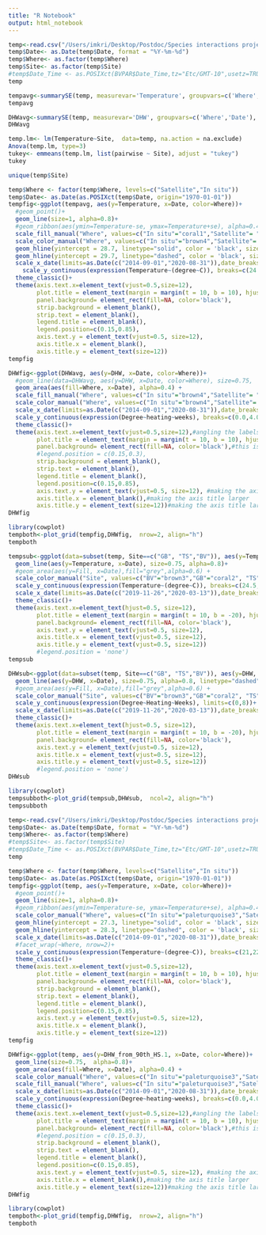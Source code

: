 ---
title: "R Notebook"
output: html_notebook
---


```{r}
temp<-read.csv("/Users/imkri/Desktop/Postdoc/Species interactions project/NOAA and in situ 24 hour temperature means_Lizard_2014-2020.csv", strip.white=T)
temp$Date<- as.Date(temp$Date, format = "%Y-%m-%d")
temp$Where<- as.factor(temp$Where)
temp$Site<- as.factor(temp$Site)
#temp$Date_Time <- as.POSIXct(BVPAR$Date_Time,tz="Etc/GMT-10",usetz=TRUE)
temp
```
```{r}
tempavg<-summarySE(temp, measurevar='Temperature', groupvars=c('Where','Date'), na.rm=TRUE, conf.interval = 0.95)
tempavg
```
```{r}
DHWavg<-summarySE(temp, measurevar='DHW', groupvars=c('Where','Date'), na.rm=TRUE, conf.interval = 0.95)
DHWavg
```

```{r}
temp.lm<- lm(Temperature~Site,  data=temp, na.action = na.exclude)
Anova(temp.lm, type=3)
tukey<- emmeans(temp.lm, list(pairwise ~ Site), adjust = "tukey")
tukey
```

```{r}
unique(temp$Site)
```

```{r}
temp$Where <- factor(temp$Where, levels=c("Satellite","In situ"))
temp$Date<- as.Date(as.POSIXct(temp$Date, origin="1970-01-01"))
tempfig<-ggplot(tempavg, aes(y=Temperature, x=Date, color=Where))+
  #geom_point()+
  geom_line(size=1, alpha=0.8)+
  #geom_ribbon(aes(ymin=Temperature-se, ymax=Temperature+se), alpha=0.4)+
  scale_fill_manual("Where", values=c("In situ"="coral1","Satellite"= "indianred"))+
  scale_color_manual("Where", values=c("In situ"="brown4","Satellite"= "coral2"))+
  geom_hline(yintercept = 28.7, linetype="solid", color = 'black', size=0.7, show.legend = TRUE)+
  geom_hline(yintercept = 29.7, linetype="dashed", color = 'black', size=0.7, show.legend = TRUE)+
  scale_x_date(limits=as.Date(c("2014-09-01","2020-08-31")),date_breaks = "1 year", date_labels = "%Y", expand=c(0.015,0.015))+
    scale_y_continuous(expression(Temperature~(degree~C)), breaks=c(24.5,26,27.5,29,30.5), limits=c(24,31))+
  theme_classic()+
  theme(axis.text.x=element_text(vjust=0.5,size=12),
        plot.title = element_text(margin = margin(t = 10, b = 10), hjust=0.5),
        panel.background= element_rect(fill=NA, color='black'),
        strip.background = element_blank(), 
        strip.text = element_blank(),
        legend.title = element_blank(),
        legend.position=c(0.15,0.85),
        axis.text.y = element_text(vjust=0.5, size=12),  
        axis.title.x = element_blank(),
        axis.title.y = element_text(size=12))
tempfig
```
```{r}
DHWfig<-ggplot(DHWavg, aes(y=DHW, x=Date, color=Where))+
  #geom_line(data=DHWavg, aes(y=DHW, x=Date, color=Where), size=0.75,  alpha=0.8)+
  geom_area(aes(fill=Where, x=Date), alpha=0.4) +
  scale_fill_manual("Where", values=c("In situ"="brown4","Satellite"= "coral2"))+
  scale_color_manual("Where", values=c("In situ"="brown4","Satellite"= "coral2"))+
  scale_x_date(limits=as.Date(c("2014-09-01","2020-08-31")),date_breaks = "1 year", date_labels = "%Y", expand=c(0.015,0.015))+
  scale_y_continuous(expression(Degree~heating~weeks), breaks=c(0.0,4.0,8.0,12,13.5), limits=c(0,14))+
  theme_classic()+
  theme(axis.text.x=element_text(vjust=0.5,size=12),#angling the labels on the x-axis
        plot.title = element_text(margin = margin(t = 10, b = 10), hjust=0.5),#telling it where to position our plot title
        panel.background= element_rect(fill=NA, color='black'),#this is making the black box around the graph
        #legend.position = c(0.15,0.3),
        strip.background = element_blank(), 
        strip.text = element_blank(),
        legend.title = element_blank(),
        legend.position=c(0.15,0.85),
        axis.text.y = element_text(vjust=0.5, size=12), #making the axis text larger 
        axis.title.x = element_blank(),#making the axis title larger 
        axis.title.y = element_text(size=12))#making the axis title larger 
DHWfig
```

```{r}
library(cowplot)
tempboth<-plot_grid(tempfig,DHWfig,  nrow=2, align="h")  
tempboth
```

```{r}
tempsub<-ggplot(data=subset(temp, Site==c("GB", "TS","BV")), aes(y=Temperature, x=Date, color=Site))+
  geom_line(aes(y=Temperature, x=Date), size=0.75, alpha=0.8)+
  #geom_area(aes(y=Fill, x=Date),fill="grey",alpha=0.6) +
  scale_color_manual("Site", values=c("BV"="brown3","GB"="coral2", "TS"= "orange"))+
  scale_y_continuous(expression(Temperature~(degree~C)), breaks=c(24.5,26,27.5,29,30.5), limits=c(24,31))+
  scale_x_date(limits=as.Date(c("2019-11-26","2020-03-13")),date_breaks= "2 weeks",date_labels = "%d %b")+
  theme_classic()+
  theme(axis.text.x=element_text(hjust=0.5, size=12),
        plot.title = element_text(margin = margin(t = 10, b = -20), hjust=0.7),
        panel.background= element_rect(fill=NA, color='black'),
        axis.text.y = element_text(vjust=0.5, size=12), 
        axis.title.x = element_text(vjust=0.5, size=12),
        axis.title.y = element_text(vjust=0.5, size=12))
        #legend.position = 'none')
tempsub
```

```{r}
DHWsub<-ggplot(data=subset(temp, Site==c("GB", "TS","BV")), aes(y=DHW, x=Date, color=Site))+
  geom_line(aes(y=DHW, x=Date), size=0.75, alpha=0.8, linetype="dashed")+
  #geom_area(aes(y=Fill, x=Date),fill="grey",alpha=0.6) +
  scale_color_manual("Site", values=c("BV"="brown3","GB"="coral2", "TS"= "orange"))+
  scale_y_continuous(expression(Degree~Heating~Weeks), limits=c(0,8))+
  scale_x_date(limits=as.Date(c("2019-11-26","2020-03-13")),date_breaks= "2 weeks",date_labels = "%d %b")+
  theme_classic()+
  theme(axis.text.x=element_text(hjust=0.5, size=12),
        plot.title = element_text(margin = margin(t = 10, b = -20), hjust=0.7),
        panel.background= element_rect(fill=NA, color='black'),
        axis.text.y = element_text(vjust=0.5, size=12), 
        axis.title.x = element_text(vjust=0.5, size=12),
        axis.title.y = element_text(vjust=0.5, size=12))
        #legend.position = 'none')
DHWsub
```
```{r}
library(cowplot)
tempsubboth<-plot_grid(tempsub,DHWsub,  ncol=2, align="h")  
tempsubboth
```

```{r}
temp<-read.csv("/Users/imkri/Desktop/Postdoc/Species interactions project/NOAA and in situ_24 hour temperature mean_ Heron Island from 2014.csv", strip.white=T)
temp$Date<- as.Date(temp$Date, format = "%Y-%m-%d")
temp$Where<- as.factor(temp$Where)
#temp$Site<- as.factor(temp$Site)
#temp$Date_Time <- as.POSIXct(BVPAR$Date_Time,tz="Etc/GMT-10",usetz=TRUE)
temp
```
```{r}
temp$Where <- factor(temp$Where, levels=c("Satellite","In situ"))
temp$Date<- as.Date(as.POSIXct(temp$Date, origin="1970-01-01"))
tempfig<-ggplot(temp, aes(y=Temperature, x=Date, color=Where))+
  #geom_point()+
  geom_line(size=1, alpha=0.8)+
  #geom_ribbon(aes(ymin=Temperature-se, ymax=Temperature+se), alpha=0.4)+
  scale_color_manual("Where", values=c("In situ"="paleturquoise3","Satellite"= "darkslategray"))+
  geom_hline(yintercept = 27.3, linetype="solid", color = 'black', size=0.7, show.legend = TRUE)+
  geom_hline(yintercept = 28.3, linetype="dashed", color = 'black', size=0.7, show.legend = TRUE)+
  scale_x_date(limits=as.Date(c("2014-09-01","2020-08-31")),date_breaks = "1 year", date_labels = "%Y", expand=c(0.015,0.015))+
  #facet_wrap(~Where, nrow=2)+
  scale_y_continuous(expression(Temperature~(degree~C)), breaks=c(21,22.5,24,25.5,27,28.5,30), limits=c(20.5,30))+
  theme_classic()+
  theme(axis.text.x=element_text(vjust=0.5,size=12),
        plot.title = element_text(margin = margin(t = 10, b = 10), hjust=0.5),
        panel.background= element_rect(fill=NA, color='black'),
        strip.background = element_blank(), 
        strip.text = element_blank(),
        legend.title = element_blank(),
        legend.position=c(0.15,0.85),
        axis.text.y = element_text(vjust=0.5, size=12),  
        axis.title.x = element_blank(),
        axis.title.y = element_text(size=12))
tempfig
```
```{r}
DHWfig<-ggplot(temp, aes(y=DHW_from_90th_HS.1, x=Date, color=Where))+
  geom_line(size=0.75,  alpha=0.8)+
  geom_area(aes(fill=Where, x=Date), alpha=0.4) +
  scale_color_manual("Where", values=c("In situ"="paleturquoise3","Satellite"= "darkslategray"))+
  scale_fill_manual("Where", values=c("In situ"="paleturquoise3","Satellite"= "darkslategray"))+
  scale_x_date(limits=as.Date(c("2014-09-01","2020-08-31")),date_breaks = "1 year", date_labels = "%Y", expand=c(0.015,0.015))+
  scale_y_continuous(expression(Degree~heating~weeks), breaks=c(0.0,4.0,8.0,12), limits=c(0,14))+
  theme_classic()+
  theme(axis.text.x=element_text(vjust=0.5,size=12),#angling the labels on the x-axis
        plot.title = element_text(margin = margin(t = 10, b = 10), hjust=0.5),#telling it where to position our plot title
        panel.background= element_rect(fill=NA, color='black'),#this is making the black box around the graph
        #legend.position = c(0.15,0.3),
        strip.background = element_blank(), 
        strip.text = element_blank(),
        legend.title = element_blank(),
        legend.position=c(0.15,0.85),
        axis.text.y = element_text(vjust=0.5, size=12), #making the axis text larger 
        axis.title.x = element_blank(),#making the axis title larger 
        axis.title.y = element_text(size=12))#making the axis title larger 
DHWfig
```

```{r}
library(cowplot)
tempboth<-plot_grid(tempfig,DHWfig,  nrow=2, align="h")  
tempboth
```

